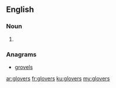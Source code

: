 ==English==

===Noun===
{{head|en}}

# {{plural of|glover}}

===Anagrams===
* [[grovels#English|grovels]]

[[ar:glovers]]
[[fr:glovers]]
[[ku:glovers]]
[[my:glovers]]